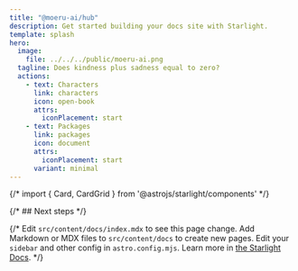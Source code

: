 ```yaml
---
title: "@moeru-ai/hub"
description: Get started building your docs site with Starlight.
template: splash
hero:
  image:
    file: ../../../public/moeru-ai.png
  tagline: Does kindness plus sadness equal to zero?
  actions:
    - text: Characters
      link: characters
      icon: open-book
      attrs:
        iconPlacement: start
    - text: Packages
      link: packages
      icon: document
      attrs:
        iconPlacement: start
      variant: minimal
---
```


{/* import { Card, CardGrid } from '@astrojs/starlight/components' */}

{/* ## Next steps */}

{/* <CardGrid stagger>
	<Card title="Update content" icon="pencil">
		Edit `src/content/docs/index.mdx` to see this page change.
	</Card>
	<Card title="Add new content" icon="add-document">
		Add Markdown or MDX files to `src/content/docs` to create new pages.
	</Card>
	<Card title="Configure your site" icon="setting">
		Edit your `sidebar` and other config in `astro.config.mjs`.
	</Card>
	<Card title="Read the docs" icon="open-book">
		Learn more in [the Starlight Docs](https://starlight.astro.build/).
	</Card>
</CardGrid> */}
